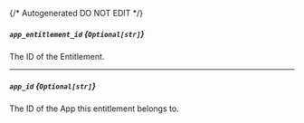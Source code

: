 {/* Autogenerated DO NOT EDIT  */}
##### `app_entitlement_id` *{`Optional[str]`}*
The ID of the Entitlement.

---
##### `app_id` *{`Optional[str]`}*
The ID of the App this entitlement belongs to.


